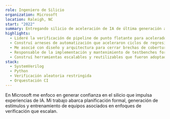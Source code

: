 ```yaml
---
role: Ingeniero de Silicio
organization: Microsoft
location: Raleigh, NC
start: "2022"
summary: Entregando silicio de aceleración de IA de última generación a través de verificación, automatización y colaboración entre equipos.
highlights:
  - Lideré la verificación de pipeline de punto flotante para acelerador de IA de próxima generación, asegurando la correcta funcionalidad del RTL.
  - Construí arneses de automatización que aceleraron ciclos de regresión y redujeron horas de depuración manual en equipos de verificación.
  - Me asocié con diseño y arquitectura para cerrar brechas de cobertura usando escenarios aleatorios restringidos e insights basados en datos.
  - Responsable de la implementación y mantenimiento de testbenches formales y funcionales.
  - Construí herramientas escalables y reutilizables que fueron adoptadas en toda la organización.
stack:
  - SystemVerilog
  - Python
  - Verificación aleatoria restringida
  - Orquestación CI
---
```

En Microsoft me enfoco en generar confianza en el silicio que impulsa experiencias de IA. Mi trabajo abarca planificación formal, generación de estímulos y entrenamiento de equipos asociados en enfoques de verificación que escalan.
